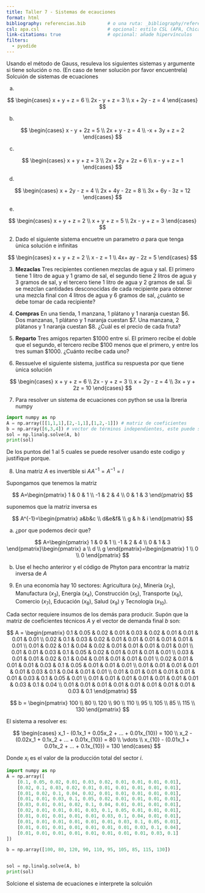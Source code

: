 ```yaml
---
title: Taller 7 - Sistemas de ecauciones
format: html
bibliography: referencias.bib        # o una ruta: _bibliography/referencias.bib
csl: apa.csl                         # opcional: estilo CSL (APA, Chicago, etc.)
link-citations: true                 # opcional: añade hipervínculos
filters:
  - pyodide
---
```



Usando el método de Gauss, resuleva los siguientes sistemas y argumente si tiene solución o no. (En caso de tener soluciòn por favor encuentrela)
    Solcuión de sistemas  de ecuaciones        

a.

$$
\begin{cases}
x + y + z = 6 \\
2x - y + z = 3 \\
x + 2y - z = 4
\end{cases}
$$

b.

$$
\begin{cases}
x - y + 2z = 5 \\
2x + y - z = 4 \\
-x + 3y + z = 2
\end{cases}
$$

c.


$$
\begin{cases}
x + y + z = 3 \\
2x + 2y + 2z = 6 \\
x - y + z = 1
\end{cases}
$$

d. 


$$
\begin{cases}
x + 2y - z = 4 \\
2x + 4y - 2z = 8 \\
3x + 6y - 3z = 12
\end{cases}
$$

e.

$$
\begin{cases}
x + y + z = 2 \\
x + y + z = 5 \\
2x - y + z = 3
\end{cases}
$$

2. Dado el siguiente sistema encuetre un parametro $a$ para que tenga ùnica solución e infinitas 


$$
\begin{cases}
x + y + z = 2 \\
x  - z = 1 \\
4x+  ay - 2z = 5
\end{cases}
$$



3. **Mezaclas** Tres recipientes contienen mezclas de agua y sal. El primero tiene 1 litro de agua y 1 gramo de sal, el segundo tiene 2 litros de agua y 3 gramos de sal, y el tercero tiene 1 litro de agua y 2 gramos de sal. Si se mezclan cantidades desconocidas de cada recipiente para obtener una mezcla final con 4 litros de agua y 6 gramos de sal, ¿cuánto se debe tomar de cada recipiente?

4. **Compras** En una tienda, 1 manzana, 1 plátano y 1 naranja cuestan $6. Dos manzanas, 1 plátano y 1 naranja cuestan $7. Una manzana, 2 plátanos y 1 naranja cuestan $8. ¿Cuál es el precio de cada fruta?

5. **Reparto** Tres amigos reparten $1000 entre sí. El primero recibe el doble que el segundo, el tercero recibe $100 menos que el primero, y entre los tres suman $1000. ¿Cuánto recibe cada uno?

6. Ressuelve el siguiente sistema, justifica su respuesta por que tiene ùnica solución

$$
\begin{cases}
x + y + z = 6 \\
2x - y + z = 3 \\
x + 2y - z = 4 \\
3x + y + 2z = 10
\end{cases}
$$


7. Para resolver un sistema de ecuaciones con python se usa la lbreria numpy 

```python
import numpy as np
A = np.array([[1,1,1],[2,-1,1],[1,2,-1]]) # matriz de coeficientes
b = np.array([6,3,4]) # vector de términos independientes, este puede ser de forma de fila o e columna
sol = np.linalg.solve(A, b)
print(sol)
```


De los puntos del 1 al 5 cuales se puede resolver usando este codigo y justifique porque.


8. Una matriz $A$ es invertible si $AA^{ -1}=A^{ -1}=I$

Supongamos que tenemos la matriz 

$$
A=\begin{pmatrix}
1 & 0 & 1 \\
-1 & 2 & 4 \\
0 & 1 & 3
\end{pmatrix}
$$

suponemos que la matriz inversa es 

$$
A^{-1}=\begin{pmatrix}
a&b&c \\
d&e&f& \\
g & h & i
\end{pmatrix}
$$


a. ¿por que podemos decir que?


$$
A=\begin{pmatrix}
1 & 0 & 1 \\
-1 & 2 & 4 \\
0 & 1 & 3
\end{pmatrix}\begin{pmatrix}
a \\
d \\
g 
\end{pmatrix}=\begin{pmatrix}
1 \\
0 \\
0 
\end{pmatrix}
$$


b. Use el hecho anteriror y el código de Phyton para encontrar la matriz inversa de $A$


9. 
En una economía hay 10 sectores: Agricultura ($x_1$), Minería ($x_2$), Manufactura ($x_3$), Energía ($x_4$), Construcción ($x_5$), Transporte ($x_6$), Comercio ($x_7$), Educación ($x_8$), Salud ($x_9$) y Tecnología ($x_{10}$).

Cada sector requiere insumos de los demás para producir. Supón que la matriz de coeficientes técnicos $A$ y el vector de demanda final $b$ son:

$$
A = \begin{pmatrix}
0.1 & 0.05 & 0.02 & 0.01 & 0.03 & 0.02 & 0.01 & 0.01 & 0.01 & 0.01 \\
0.02 & 0.1 & 0.03 & 0.02 & 0.01 & 0.01 & 0.01 & 0.01 & 0.01 & 0.01 \\
0.01 & 0.02 & 0.1 & 0.04 & 0.02 & 0.01 & 0.01 & 0.01 & 0.01 & 0.01 \\
0.01 & 0.01 & 0.03 & 0.1 & 0.05 & 0.02 & 0.01 & 0.01 & 0.01 & 0.01 \\
0.03 & 0.01 & 0.01 & 0.02 & 0.1 & 0.04 & 0.01 & 0.01 & 0.01 & 0.01 \\
0.02 & 0.01 & 0.01 & 0.01 & 0.03 & 0.1 & 0.05 & 0.01 & 0.01 & 0.01 \\
0.01 & 0.01 & 0.01 & 0.01 & 0.01 & 0.03 & 0.1 & 0.04 & 0.01 & 0.01 \\
0.01 & 0.01 & 0.01 & 0.01 & 0.01 & 0.01 & 0.03 & 0.1 & 0.05 & 0.01 \\
0.01 & 0.01 & 0.01 & 0.01 & 0.01 & 0.01 & 0.01 & 0.03 & 0.1 & 0.04 \\
0.01 & 0.01 & 0.01 & 0.01 & 0.01 & 0.01 & 0.01 & 0.01 & 0.03 & 0.1
\end{pmatrix}
$$

$$
b = \begin{pmatrix} 100 \\ 80 \\ 120 \\ 90 \\ 110 \\ 95 \\ 105 \\ 85 \\ 115 \\ 130 \end{pmatrix}
$$

El sistema a resolver es:

$$
\begin{cases}
x_1 - (0.1x_1 + 0.05x_2 + ... + 0.01x_{10}) = 100 \\
x_2 - (0.02x_1 + 0.1x_2 + ... + 0.01x_{10}) = 80 \\
\vdots \\
x_{10} - (0.01x_1 + 0.01x_2 + ... + 0.1x_{10}) = 130
\end{cases}
$$

Donde $x_i$ es el valor de la producción total del sector $i$.

```python
import numpy as np
A = np.array([
    [0.1, 0.05, 0.02, 0.01, 0.03, 0.02, 0.01, 0.01, 0.01, 0.01],
    [0.02, 0.1, 0.03, 0.02, 0.01, 0.01, 0.01, 0.01, 0.01, 0.01],
    [0.01, 0.02, 0.1, 0.04, 0.02, 0.01, 0.01, 0.01, 0.01, 0.01],
    [0.01, 0.01, 0.03, 0.1, 0.05, 0.02, 0.01, 0.01, 0.01, 0.01],
    [0.03, 0.01, 0.01, 0.02, 0.1, 0.04, 0.01, 0.01, 0.01, 0.01],
    [0.02, 0.01, 0.01, 0.01, 0.03, 0.1, 0.05, 0.01, 0.01, 0.01],
    [0.01, 0.01, 0.01, 0.01, 0.01, 0.03, 0.1, 0.04, 0.01, 0.01],
    [0.01, 0.01, 0.01, 0.01, 0.01, 0.01, 0.03, 0.1, 0.05, 0.01],
    [0.01, 0.01, 0.01, 0.01, 0.01, 0.01, 0.01, 0.03, 0.1, 0.04],
    [0.01, 0.01, 0.01, 0.01, 0.01, 0.01, 0.01, 0.01, 0.03, 0.1]
])

b = np.array([100, 80, 120, 90, 110, 95, 105, 85, 115, 130])


sol = np.linalg.solve(A, b)
print(sol)
```


Solcione el sistema de ecuaciones e interprete la solcuión
